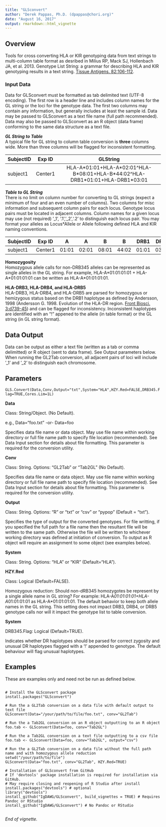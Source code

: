 ```yaml
---
title: "GLSconvert"
author: "Derek Pappas, Ph.D. (dpappas@chori.org)"
date: "August 16, 2017"
output: rmarkdown::html_vignette
---
```


## Overview

Tools for cross converting HLA or KIR genotyping data from text strings to multi-column table format as desribed in Milius RP, Mack SJ, Hollenbach JA, et al. 2013. Genotype List String: a grammar for describing HLA and KIR genotyping results in a text string. [Tissue Antigens. 82:106-112](http://www.ncbi.nlm.nih.gov/pubmed/23849068). 

### Input Data

Data for GLSconvert must be formatted as tab delimited text (UTF-8 encoding). The first row is a header line and includes column names for the GL string or the loci for the genotype data. The first two columns may contain any information, but generally includes at least the sample id. Data may be passed to GLSconvert as a text file name (full path recommended). Data may also be passed to GLSconvert as an R object (data frame) conforming to the same data structure as a text file.  

_**GL String to Table**_  
A typical file for GL string to column table conversion is **three** columns wide. More than three columns will be flagged for inconsistent formatting.

|SubjectID |Exp ID  |   GLString                                    |
|----------|:------:|:---------------------------------------------:|
|subject1  |Center1 |HLA-A\*01:01+HLA-A\*02:01\^HLA-B\*08:01+HLA-B\*44:02\^HLA-DRB1\*01:01+HLA-DRB1\*03:01 |


_**Table to GL String**_  
There is no limit on column number for converting to GL strings (expect a minimum of four and an even number of columns). Two columns for misc information and subsequent column pairs for each locus. Genotype locus pairs must be located in adjacent columns. Column names for a given locus may use (not required) '_1', '.1','_2','.2' to distinguish each locus pair. You may format your alleles as Locus*Allele or Allele following defined HLA and KIR naming conventions.

|SubjectID |Exp ID  |   A   |   A   |   B   |   B   | DRB1  | DRB1  | DRB3  | DRB3  |
|----------|:------:|:-----:|:-----:|:-----:|:-----:|:-----:|:-----:|:-----:|:-----:|
|subject1  |Center1 |01:01  |02:01  |08:01  |44:02  |01:01  |03:01  |       |       |


**Homozygosity**  
Homozygous allele calls for non-DRB345 alleles can be represented as single alleles in the GL string. For example, HLA-A\*01:01:01:01 + HLA-A\*01:01:01:01 can be written as HLA-A*01:01:01:01.  

**HLA-DRB3, HLA-DRB4, and HLA-DRB5**  
HLA-DRB3, HLA-DRB4, and HLA-DRB5 are parsed for homozygous or hemizygous status based on the DRB1 haplotype as defined by Andersson, 1998 (Andersson G. 1998. Evolution of the HLA-DR region. [Front Biosci. 3:d739-45](http://www.ncbi.nlm.nih.gov/pubmed/9675159)) and can be flagged for inconsistency. Inconsistent haplotypes are identified with an "!" appened to the allele (in table format) or the GL string (in GL string format).

## Data Output

Data can be output as either a text file (written as a tab or comma delimitted) or R object (sent to data frame). See Output parameters below. When running the GL2Tab conversion, all adjacent pairs of loci will include '_1' and '_2' to distinguish each chromosome.


## Parameters

`GLS.Convert(Data,Conv,Output="txt",System="HLA",HZY.Red=FALSE,DRB345.Flag=TRUE,Cores.Lim=1L)`

**Data**

Class: String/Object. (No Default).

e.g., Data="foo.txt" -or- Data=foo

Specifies data file name or data object. May use file name within working directory or full file name path to specify file location (recommended). See Data Input section for details about file formatting. This parameter is required for the conversion utility.  

**Conv**

Class: String. Options: "GL2Tab" or "Tab2GL" (No Default).

Specifies data file name or data object. May use file name within working directory or full file name path to specify file location (recommended). See Data Input section for details about file formatting. This parameter is required for the conversion utility.

**Output**

Class: String. Options: "R" or "txt" or "csv" or "pypop" (Default = "txt").

Specifies the type of output for the converted genotypes. For file writting, if you specified the full path for a file name then the resultant file will be written to the same path. Otherwise the file will be written to whichever working directory was defined at initiation of conversion. To output as R object will require an assignment to some object (see examples below).

**System**

Class: String. Options: "HLA" or "KIR" (Default="HLA").

**HZY.Red**

Class: Logical (Default=FALSE).

Homozygous reduction: Should non-dRB345 homozygotes be represent by a single allele name in GL string? For example: HLA-A*01:01:01:01+HLA-A*01:01:01:01 as HLA-A*01:01:01:01. The default behavior to keep both allele names in the GL string. This setting does not impact DRB3, DRB4, or DRB5 genotype calls nor will it impact the genotype list to table conversion.  

**System**

DRB345.Flag: Logical (Default=TRUE).

Indicates whether DR haplotypes should be parsed for correct zygosity and unusual DR haplotypes flagged with a '!' appended to genotype. The default behaviour will flag unusual haplotypes.

## Examples

These are examples only and need not be run as defined below.

```

# Install the GLSconvert package
install.packages("GLSconvert")

# Run the a GL2Tab conversion on a data file with default output to text file
GLSconvert(Data="/your/path/to/file/foo.txt", conv="GL2Tab")

# Run the a Tab2GL conversion on an R object outputting to an R object
foo.tab <- GLSconvert(Data=foo, conv="Tab2GL")

# Run the a Tab2GL conversion on a text file outputting to a csv file
foo.tab <- GLSconvert(Data=foo, conv="Tab2GL", output="csv")

# Run the a GL2Tab conversion on a data file without the full path name and with homozygous allele reduction
setwd("/your/path/to/file")
GLSconvert(Data="foo.txt", conv="GL2Tab", HZY.Red=TRUE)

# Installation of GLSconvert from GitHub
# If 'devtools' package installation is required for installation via GitHub.
# May require closing and reopening of R Studio after install
install.packages("devtools") # optional
library("devtools")
install_github("IgDAWG/GLSconvert", build_vignettes = TRUE) # Requires Pandoc or RStudio
install_github("IgDAWG/GLSconvert") # No Pandoc or RStudio


```

*End of vignette.*

